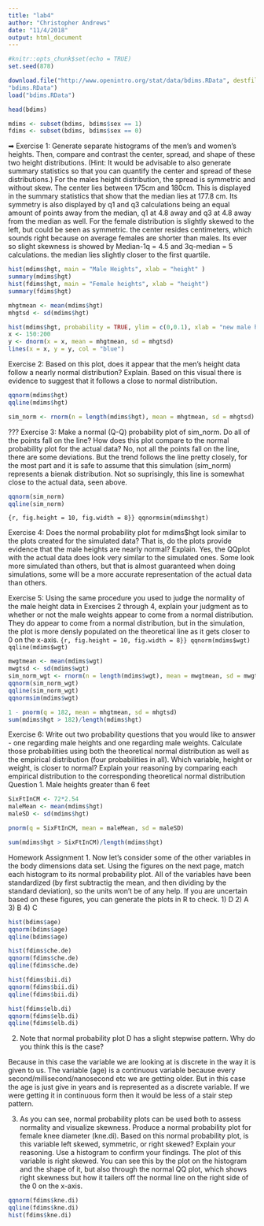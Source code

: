 ```yaml
---
title: "lab4"
author: "Christopher Andrews"
date: "11/4/2018"
output: html_document
---
```


```r
#knitr::opts_chunk$set(echo = TRUE)
set.seed(878)
```

```r
download.file("http://www.openintro.org/stat/data/bdims.RData", destfile =
"bdims.RData")
load("bdims.RData")
```

```r
head(bdims)
```

```r
mdims <- subset(bdims, bdims$sex == 1)
fdims <- subset(bdims, bdims$sex == 0)
```

➡ Exercise 1: Generate separate histograms of the men’s and women’s heights. Then,
compare and contrast the center, spread, and shape of these two height distributions. (Hint:
It would be advisable to also generate summary statistics so that you can quantify the
center and spread of these distributions.)
For the males height distribution, the spread is symmetric and without skew. The center lies between 175cm and 180cm. This is displayed in the summary statistics that show that the median lies at 177.8 cm. Its symmetry is also displayed by q1 and q3 calculations being an equal amount of points away from the median, q1 at 4.8 away and q3 at 4.8 away from the median as well.
For the female distribution is slightly skewed to the left, but could be seen as symmetric. the center resides centimeters, which sounds right because on average females are shorter than males. Its ever so slight skewness is showed by Median-1q = 4.5 and 3q-median = 5 calculations. the median lies slightly closer to the first quartile.


```r
hist(mdims$hgt, main = "Male Heights", xlab = "height" )
summary(mdims$hgt)
hist(fdims$hgt, main = "Female heights", xlab = "height")
summary(fdims$hgt)
```

```r
mhgtmean <- mean(mdims$hgt)
mhgtsd <- sd(mdims$hgt)
```
```r
hist(mdims$hgt, probability = TRUE, ylim = c(0,0.1), xlab = "new male heights")
x <- 150:200
y <- dnorm(x = x, mean = mhgtmean, sd = mhgtsd)
lines(x = x, y = y, col = "blue")
```
Exercise 2: Based on this plot, does it appear that the men's height data follow a nearly normal
distribution? Explain.
Based on this visual there is evidence to suggest that it follows a close to normal distribution.


```r
qqnorm(mdims$hgt)
qqline(mdims$hgt)
```

```r
sim_norm <- rnorm(n = length(mdims$hgt), mean = mhgtmean, sd = mhgtsd)
```
??? Exercise 3: Make a normal (Q-Q) probability plot of sim_norm. Do all of the points fall
on the line? How does this plot compare to the normal probability plot for the actual data?
No, not all the points fall on the line, there are some deviations. But the trend follows the line pretty closely, for the most part and it is safe to assume that this simulation (sim_norm) represents a bienak distribution. Not so suprisingly, this line is somewhat close to the actual data, seen above.
```r
qqnorm(sim_norm)
qqline(sim_norm)
```
```{r, fig.height = 10, fig.width = 8}}
qqnormsim(mdims$hgt)
```

 Exercise 4: Does the normal probability plot for mdims$hgt look similar to the plots
created for the simulated data? That is, do the plots provide evidence that the male heights
are nearly normal? Explain.
Yes, the QQplot with the actual data does look very similar to the simulated ones. Some look more simulated than others, but that is almost guaranteed when doing simulations, some will be a more accurate representation of the actual data than others.

Exercise 5: Using the same procedure you used to judge the normality of the male height
data in Exercises 2 through 4, explain your judgment as to whether or not the male weights
appear to come from a normal distribution. 
They do appear to come from a normal distribution, but in the simulation, the plot is more densly populated on the theoretical line as it gets closer to 0 on the x-axis.
```{r, fig.height = 10, fig.width = 8}}
qqnorm(mdims$wgt)
qqline(mdims$wgt)
```

```r
mwgtmean <- mean(mdims$wgt)
mwgtsd <- sd(mdims$wgt)
sim_norm_wgt <- rnorm(n = length(mdims$wgt), mean = mwgtmean, sd = mwgtsd)
qqnorm(sim_norm_wgt)
qqline(sim_norm_wgt)
qqnormsim(mdims$wgt)
```
```r
1 - pnorm(q = 182, mean = mhgtmean, sd = mhgtsd)
sum(mdims$hgt > 182)/length(mdims$hgt)
```
Exercise 6: Write out two probability questions that you would like to answer - one
regarding male heights and one regarding male weights. Calculate those probabilities using
both the theoretical normal distribution as well as the empirical distribution (four
probabilities in all). Which variable, height or weight, is closer to normal? Explain your
reasoning by comparing each empirical distribution to the corresponding theoretical normal
distribution
Question 1. Male heights greater than 6 feet
```r
SixFtInCM <- 72*2.54
maleMean <- mean(mdims$hgt)
maleSD <- sd(mdims$hgt)
```

```r

pnorm(q = SixFtInCM, mean = maleMean, sd = maleSD)
```
```r
sum(mdims$hgt > SixFtInCM)/length(mdims$hgt)
```


Homework Assignment
1. Now let's consider some of the other variables in the body dimensions data set. Using the figures on the
next page, match each histogram to its normal probability plot. All of the variables have been
standardized (by first subtractig the mean, and then dividing by the standard deviation), so the units won't
be of any help. If you are uncertain based on these figures, you can generate the plots in R to check.
  1) D
  2) A
  3) B
  4) C
```r
hist(bdims$age)
qqnorm(bdims$age)
qqline(bdims$age)
```
```r
hist(fdims$che.de)
qqnorm(fdims$che.de)
qqline(fdims$che.de)
```
```r
hist(fdims$bii.di)
qqnorm(fdims$bii.di)
qqline(fdims$bii.di)
```

```r
hist(fdims$elb.di)
qqnorm(fdims$elb.di)
qqline(fdims$elb.di)
```

2. Note that normal probability plot D has a slight stepwise pattern. Why do you think this is the case?

Because in this case the variable we are looking at is discrete in the way it is given to us. The variable (age) is a continuous variable because every second/millisecond/nanosecond etc we are getting older. But in this case the age is just give in years and is represented as a discrete variable. If we were getting it in continuous form then it would be less of a stair step pattern.

3. As you can see, normal probability plots can be used both to assess normality and visualize skewness.
Produce a normal probability plot for female knee diameter (kne.di). Based on this normal probability
plot, is this variable left skewed, symmetric, or right skewed? Explain your reasoning. Use a histogram
to confirm your findings.
The plot of this variable is right skewed. You can see this by the plot on the histogram and the shape of it, but also through the normal QQ plot, which shows right skewness but how it tailers off the normal line on the right side of the 0 on the x-axis.
```r

qqnorm(fdims$kne.di)
qqline(fdims$kne.di)
hist(fdims$kne.di)
```

